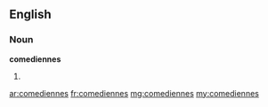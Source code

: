 {{also|comédiennes}}
==English==

===Noun===
'''comediennes'''

# {{plural of|[[comedienne]]}}

[[ar:comediennes]]
[[fr:comediennes]]
[[mg:comediennes]]
[[my:comediennes]]